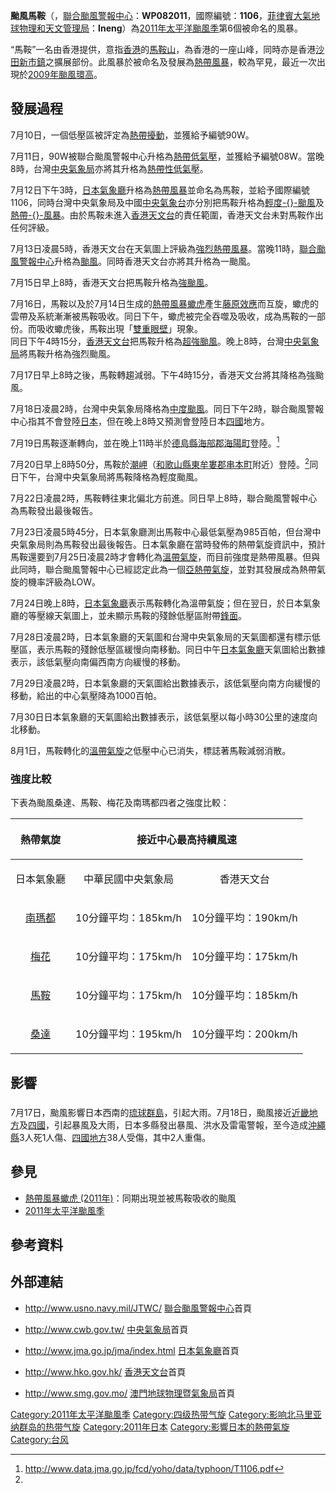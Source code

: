 
{{noteUTC+8}}
{{NoteTA
|G1=TyphoonNew
|G2=TyphoonOld
|G3=Weather
|G4=CWBTyphoonOld
|T=zh:颱風馬鞍 (2011年); zh-cn:超强台风马鞍 (2011年); zh-tw:強烈颱風馬鞍 (2011年); zh-hk:超強颱風馬鞍 (2011年);zh-mo:颱風馬鞍 (2011年)
|1=zh:颱風馬鞍; zh-cn:超强台风马鞍; zh-tw:強烈颱風馬鞍; zh-hk:超強颱風馬鞍;zh-mo:颱風馬鞍
|2=zh:Typhoon Ma-on; zh-cn:Super Typhoon Ma-on; zh-tw:Severe Typhoon Ma-on; zh-hk:Super Typhoon Ma-on; zh-mo:Typhoon Ma-on
|skin=typhoon
}}
{{颱風基礎資訊新
|颱風名稱               = 颱風馬鞍
|外文名稱               = Typhoon Ma-on
|外文語言               = 英文
|代表圖像               = Typhoon Ma-on Jul 16 2011 0145Z.jpg
|代表圖像名稱           = 颱風馬鞍
|形成日期               = 2011年7月11日
|轉化日期               = 2011年7月24日
|消散日期               = 2011年8月1日
|十分鐘平均風速JMA      = 95|JMA=knot
|十分鐘平均風速CWB      = 51|CWB=m/s
|十分鐘平均風速KMA      = 48|KMA=m/s
|十分鐘平均風速HKO      = 185
|十分鐘平均風速PAGASA   = 195
|二分鐘平均風速         = 55|NMC=m/s
|一分鐘平均風速         = 115|SSHS=knot
|瞬間最大陣風           = 250<!--JMA-->
|最低氣壓               = 935<!--JMA-->
|財產損失               = 2780萬[[美元|美元]]
|死傷人數               = 5死39傷
|影響地區               = {{JPN}}
|備註                   = 
|颱風路徑圖             = Ma-on 2011 track.png
|風季年份               = 2011
|風季位置               = 太平洋
}}
'''颱風馬鞍'''（{{lang-en|'''Typhoon Ma-on'''}}，[[聯合颱風警報中心|聯合颱風警報中心]]：'''WP082011'''，國際編號：'''1106'''，[[菲律賓大氣地球物理和天文管理局|菲律賓大氣地球物理和天文管理局]]：'''Ineng'''）為[[2011年太平洋颱風季|2011年太平洋颱風季]]第6個被命名的風暴。

“馬鞍”一名由香港提供，意指[[香港|香港]]的[[馬鞍山_(香港山峰)|馬鞍山]]，為香港的一座山峰，同時亦是香港[[沙田_(香港)|沙田]][[香港新市鎮|新市鎮]]之擴展部份。此風暴於{{coord|18.9|N|155.9|E}}被命名及發展為[[熱帶風暴|熱帶風暴]]，較為罕見，最近一次出現於[[2009年太平洋颱風季#.E9.A2.B1.E9.A2.A8.E7.92.B0.E9.AB.98_.28Vamco.29|2009年颱風環高]]。

==發展過程==
{{phs wikify}}
7月10日，一個低壓區被評定為[[熱帶擾動|熱帶擾動]]，並獲給予編號90W。

7月11日，90W被聯合颱風警報中心升格為[[熱帶低氣壓|熱帶低氣壓]]，並獲給予編號08W。當晚8時，台灣[[中央氣象局|中央氣象局]]亦將其升格為[[熱帶性低氣壓|熱帶性低氣壓]]。

7月12日下午3時，[[日本氣象廳|日本氣象廳]]升格為[[熱帶風暴|熱帶風暴]]並命名為馬鞍，並給予國際編號1106，同時台灣中央氣象局及中國[[中央氣象台|中央氣象台]]亦分別把馬鞍升格為[[輕度颱風|輕度-{}-颱風]]及[[熱帶風暴|熱帶-{}-風暴]]。由於馬鞍未進入[[香港天文台|香港天文台]]的責任範圍，香港天文台未對馬鞍作出任何評級。

7月13日凌晨5時，香港天文台在天氣圖上評級為[[強烈熱帶風暴|強烈熱帶風暴]]。當晚11時，[[聯合颱風警報中心|聯合颱風警報中心]]升格為[[颱風|颱風]]。同時香港天文台亦將其升格為一颱風。

7月15日早上8時，香港天文台把馬鞍升格為[[強颱風|強颱風]]。

7月16日，馬鞍以及於7月14日生成的[[熱帶風暴蠍虎_(2011年)|熱帶風暴蠍虎]]產生[[藤原效應|藤原效應]]而互旋，蠍虎的雲帶及系統漸漸被馬鞍吸收。同日下午，蠍虎被完全吞噬及吸收，成為馬鞍的一部份。而吸收蠍虎後，馬鞍出現「[[雙重眼壁|雙重眼壁]]」現象。<br>同日下午4時15分，[[香港天文台|香港天文台]]把馬鞍升格為[[超強颱風|超強颱風]]。晚上8時，台灣[[中央氣象局|中央氣象局]]將馬鞍升格為強烈颱風。

7月17日早上8時之後，馬鞍轉趨減弱。下午4時15分，香港天文台將其降格為強颱風。

7月18日凌晨2時，台灣中央氣象局降格為[[中度颱風|中度颱風]]。同日下午2時，聯合颱風警報中心指其不會登陸[[日本|日本]]，但在晚上8時又預測會登陸日本[[四國|四國]]地方。

7月19日馬鞍逐漸轉向，並在晚上11時半於[[德島縣|德島縣]][[海部郡_(德島縣)|海部郡]][[海陽町|海陽町]]登陸。<ref name="JMA">http://www.data.jma.go.jp/fcd/yoho/data/typhoon/T1106.pdf</ref>

7月20日早上8時50分，馬鞍於[[潮岬|潮岬]]（[[和歌山縣|和歌山縣]][[東牟婁郡|東牟婁郡]][[串本町|串本町]]附近）登陸。<ref name="JMA"></ref>同日下午，台灣中央氣象局將馬鞍降格為輕度颱風。

7月22日凌晨2時，馬鞍轉往東北偏北方前進。同日早上8時，聯合颱風警報中心為馬鞍發出最後報告。

7月23日凌晨5時45分，日本氣象廳測出馬鞍中心最低氣壓為985百帕，但台灣中央氣象局則為馬鞍發出最後報告。日本氣象廳在當時發佈的熱帶氣旋資訊中，預計馬鞍還要到7月25日凌晨2時才會轉化為[[溫帶氣旋|溫帶氣旋]]，而目前強度是熱帶風暴。但與此同時，聯合颱風警報中心已經認定此為一個[[亞熱帶氣旋|亞熱帶氣旋]]，並對其發展成為熱帶氣旋的機率評級為LOW。

7月24日晚上8時，[[日本氣象廳|日本氣象廳]]表示馬鞍轉化為溫帶氣旋；但在翌日，於日本氣象廳的等壓線天氣圖上，並未顯示馬鞍的殘餘低壓區附帶[[鋒面|鋒面]]。

7月28日凌晨2時，日本氣象廳的天氣圖和台灣中央氣象局的天氣圖都還有標示低壓區，表示馬鞍的殘餘低壓區緩慢向南移動。同日中午[[日本氣象廳|日本氣象廳]]天氣圖給出數據表示，該低氣壓向南偏西南方向緩慢的移動。

7月29日凌晨2時，日本氣象廳的天氣圖給出數據表示，該低氣壓向南方向緩慢的移動，給出的中心氣壓降為1000百帕。

7月30日日本氣象廳的天氣圖給出數據表示，該低氣壓以每小時30公里的速度向北移動。

8月1日，馬鞍轉化的[[溫帶氣旋|溫帶氣旋]]之低壓中心已消失，標誌著馬鞍減弱消散。

===強度比較===
下表為颱風桑達、馬鞍、梅花及南瑪都四者之強度比較：
{| class="wikitable sortable"
|-
! align="center" rowspan="2" | 熱帶氣旋
! align="center" colspan="6" | 接近中心最高持續風速
! align="center" colspan="2" | 德沃夏克分析法
|-
! 日本氣象廳
! 中華民國中央氣象局
! 香港天文台
! 菲律賓大氣地球物理和天文管理局
! 中國中央氣象台
! 聯合颱風警報中心
! T指數
! CI值
|-
|[[颱風南瑪都_(2011年)|南瑪都]]||10分鐘平均：185km/h||10分鐘平均：190km/h||10分鐘平均：195km/h||10分鐘平均：195km/h||2分鐘平均：215km/h||1分鐘平均：260km/h||T6.5||T6.8
|-
|[[颱風梅花_(2011年)|梅花]]||10分鐘平均：175km/h||10分鐘平均：175km/h||10分鐘平均：185km/h||10分鐘平均：175km/h||2分鐘平均：235km/h||1分鐘平均：260km/h||T6.5||T6.7
|-
|[[颱風馬鞍_(2011年)|馬鞍]]||10分鐘平均：175km/h||10分鐘平均：185km/h||10分鐘平均：185km/h||10分鐘平均：195km/h||2分鐘平均：200km/h||1分鐘平均：215km/h||T6.0||T6.0
|-
|[[颱風桑達_(2011年)|桑達]]||10分鐘平均：195km/h||10分鐘平均：200km/h||10分鐘平均：205km/h||10分鐘平均：195km/h||2分鐘平均：235km/h||1分鐘平均：260km/h||T7.0||T7.2
|}

==影響==
==={{JPN}}===
7月17日，颱風影響日本西南的[[琉球群島|琉球群島]]，引起大雨。7月18日，颱風接近[[近畿地方|近畿地方]]及[[四國|四國]]，引起暴風及大雨，日本多縣發出暴風、洪水及雷電警報，至今造成[[沖繩縣|沖繩縣]]3人死1人傷、[[四國地方|四國地方]]38人受傷，其中2人重傷。

==參見==
{{Commons category|Typhoon Ma-on (2011)}}
* [[熱帶風暴蠍虎_(2011年)|熱帶風暴蠍虎 (2011年)]]：同期出現並被馬鞍吸收的颱風
* [[2011年太平洋颱風季|2011年太平洋颱風季]]
{{clear}}

==參考資料==
{{reflist|2}}

==外部連結==
* {{en}}http://www.usno.navy.mil/JTWC/ {{Wayback|url=http://www.usno.navy.mil/JTWC/ |date=20150809201922 }} [[聯合颱風警報中心|聯合颱風警報中心]]首頁
* {{zh-tw}}http://www.cwb.gov.tw/ {{Wayback|url=http://www.cwb.gov.tw/ |date=20181025071210 }} [[中央氣象局|中央氣象局]]首頁
* {{ja}}http://www.jma.go.jp/jma/index.html {{Wayback|url=http://www.jma.go.jp/jma/index.html |date=20110320125420 }} [[日本氣象廳|日本氣象廳]]首頁
* {{zh-hk}}http://www.hko.gov.hk/ {{Wayback|url=http://www.hko.gov.hk/ |date=20110224003313 }} [[香港天文台|香港天文台]]首頁
* {{zh-hk}}http://www.smg.gov.mo/ {{Wayback|url=http://www.smg.gov.mo/ |date=20140517030343 }} [[澳門地球物理暨氣象局|澳門地球物理暨氣象局]]首頁

{{2011_Pacific_typhoon_season_buttons}}
[[Category:2011年太平洋颱風季|Category:2011年太平洋颱風季]]
[[Category:四级热带气旋|Category:四级热带气旋]]
[[Category:影响北马里亚纳群岛的热带气旋|Category:影响北马里亚纳群岛的热带气旋]]
[[Category:2011年日本|Category:2011年日本]]
[[Category:影響日本的熱帶氣旋|Category:影響日本的熱帶氣旋]]
[[Category:台风|Category:台风]]